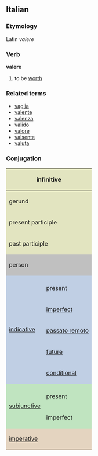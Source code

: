 ==Italian==
===Etymology===
Latin ''valere''
===Verb===
'''valere'''

# to be [[worth]]

===Related terms===
*[[vaglia]]
*[[valente]]
*[[valenza]]
*[[valido]]
*[[valore]]
*[[valsente]]
*[[valuta]]

===Conjugation===

<center>
{| style="background:#F0F0F0"

|-
! colspan="3" style="background:#e2e4c0" | infinitive
| colspan="5" | valere

|-
! colspan="3" style="background:#e2e4c0" | gerund
| colspan="5" | valendo

|-
! colspan="3" style="background:#e2e4c0" | present participle
| colspan="5" | [[valente]]

|-
! colspan="3" style="background:#e2e4c0" | past participle
| colspan="5" | [[valso]]

|-
! colspan="2" rowspan="2" style="background:#C0C0C0" | person
! colspan="3" style="background:#C0C0C0" | singular
! colspan="3" style="background:#C0C0C0" | plural

|-
! style="background:#C0C0C0;width:12.5%" | first
! style="background:#C0C0C0;width:12.5%" | second
! style="background:#C0C0C0;width:12.5%" | third
! style="background:#C0C0C0;width:12.5%" | first
! style="background:#C0C0C0;width:12.5%" | second
! style="background:#C0C0C0;width:12.5%" | third

|-
! rowspan="6" style="background:#c0cfe4" | [[indicative]]

! style="background:#c0cfe4" colspan="1" | 
! style="background:#c0cfe4" | io
! style="background:#c0cfe4" | tu
! style="background:#c0cfe4" | lui/lei
! style="background:#c0cfe4" | noi
! style="background:#c0cfe4" | voi
! style="background:#c0cfe4" | loro

|-
! style="height:3em;background:#c0cfe4" | present
| valgo
| vali
| vale
| valiamo
| valete
| valgono

|-
! style="height:3em;background:#c0cfe4" | [[imperfect]]
| valevo
| valevi
| valeva
| valevamo
| valevate
| valevano

|-
! style="height:3em;background:#c0cfe4" | [[passato remoto]]
| valsi
| valesti
| valse
| valemmo
| valeste
| valsero

|-
! style="height:3em;background:#c0cfe4" | [[future]]
| varrò
| varrai
| varrà
| varremo
| varrete
| varranno

|-
! style="height:3em;background:#c0cfe4" | [[conditional]]
| varrei
| varresti
| varrebbe
| varremmo
| varreste
| varrebbero

|-
! rowspan="3" style="background:#c0e4c0" |[[subjunctive]]
! style="background:#c0e4c0" | 
! style="background:#c0e4c0" | che io
! style="background:#c0e4c0" | che tu
! style="background:#c0e4c0" | che lui/che lei
! style="background:#c0e4c0" | che noi
! style="background:#c0e4c0" | che voi
! style="background:#c0e4c0" | che loro

|-
! style="height:3em;background:#c0e4c0" | present
| valga
| valga
| valga
| valiamo
| valiate
| valgano

|-
! style="height:3em;background:#c0e4c0" rowspan="1" | imperfect
| valessi
| valessi
| valesse
| valessimo
| valeste
| valessero

|-
! colspan="2" rowspan="2" style="height:3em;background:#e4d4c0" | [[imperative]]
! style="background:#e4d4c0" | -
! style="background:#e4d4c0" | tu
! style="background:#e4d4c0" | lui/lei
! style="background:#e4d4c0" | noi
! style="background:#e4d4c0" | voi
! style="background:#e4d4c0" | loro

|-
|
| vali
| valga
| valiamo
| valete
| valgano

|}
</center>
